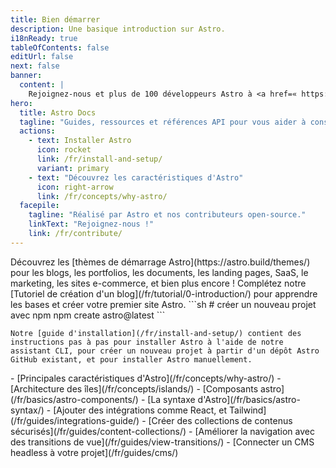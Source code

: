 ```yaml
---
title: Bien démarrer
description: Une basique introduction sur Astro.
i18nReady: true
tableOfContents: false
editUrl: false
next: false
banner:
  content: |
    Rejoignez-nous et plus de 100 développeurs Astro à <a href=« https://lu.ma/astro-together-meetup-2024/ »>Astro Together</a> à Montréal le 28 mai !
hero:
  title: Astro Docs
  tagline: "Guides, ressources et références API pour vous aider à construire avec Astro."
  actions:
    - text: Installer Astro
      icon: rocket
      link: /fr/install-and-setup/
      variant: primary
    - text: "Découvrez les caractéristiques d'Astro"
      icon: right-arrow
      link: /fr/concepts/why-astro/
  facepile:
    tagline: "Réalisé par Astro et nos contributeurs open-source."
    linkText: "Rejoignez-nous !"
    link: /fr/contribute/
---
```



<CardGrid>
  <Card title="Que construirez-vous avec Astro ?" icon="laptop">
    Découvrez les [thèmes de démarrage Astro](https://astro.build/themes/) pour les blogs, les portfolios, les documents, les landing pages, SaaS, le marketing, les sites e-commerce, et bien plus encore !
  </Card>

  <Card title="Faire une visite guidée" icon="star">
    Complétez notre [Tutoriel de création d'un blog](/fr/tutorial/0-introduction/) pour apprendre les bases et créer votre premier site Astro.
  </Card>

  <SplitCard title="Démarrer un nouveau projet" icon="rocket">
    ```sh
    # créer un nouveau projet avec npm
    npm create astro@latest
    ```

    Notre [guide d'installation](/fr/install-and-setup/) contient des instructions pas à pas pour installer Astro à l'aide de notre assistant CLI, pour créer un nouveau projet à partir d'un dépôt Astro GitHub existant, et pour installer Astro manuellement.
  </SplitCard>

  <ListCard title="Apprendre" icon="open-book">
    - [Principales caractéristiques d'Astro](/fr/concepts/why-astro/)
    - [Architecture des îles](/fr/concepts/islands/)
    - [Composants astro](/fr/basics/astro-components/)
    - [La syntaxe d'Astro](/fr/basics/astro-syntax/)
  </ListCard>

  <ListCard title="Prolonger" icon="puzzle">
    - [Ajouter des intégrations comme React, et Tailwind](/fr/guides/integrations-guide/)
    - [Créer des collections de contenus sécurisés](/fr/guides/content-collections/)
    - [Améliorer la navigation avec des transitions de vue](/fr/guides/view-transitions/)
    - [Connecter un CMS headless à votre projet](/fr/guides/cms/)
  </ListCard>
</CardGrid>

<Discord title="Vous avez une question ou souhaitez vous impliquer ?" cta="Rejoignez notre Discord"/>
